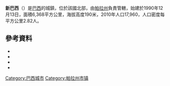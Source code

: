 {{Infobox settlement
| name = 新巴西
| native_name = {{lang|pt|Brasil Novo}}
| official_name = {{lang|pt|Município de Brasil Novo}}
| image_skyline = 
| imagesize = 250px
| image_caption = 
| image_map = File:Para Municip BrasilNovo.svg
| map_caption = 新巴西在[[帕拉州|帕拉州]]的位置
| pushpin_map = Brazil
| pushpin_label_position = bottom
| pushpin_map_caption = 新巴西在[[巴西|巴西]]的位置
| motto =
| nickname = 
| settlement_type = 自治市
| subdivision_type = 國家
| subdivision_name = {{BRA}}
| subdivision_type1 = 地理分區
| subdivision_name1 = [[巴西北部|北部]]
| subdivision_type2 = [[巴西行政區劃|州]]
| subdivision_name2 = [[帕拉州|帕拉州]]
| leader_title = 市長
| leader_name = Alexandre Lunelli
| leader_party = [[勞工黨_(巴西)|PT]]
| established_title = 建立
| established_date = 1991年12月13日
| elevation_m = 190
| area_total_km2 = 6368.246
| population_as_of = 2016年
| population_total = 14,834
| population_density_km2 = auto
| timezone =[[UTC−3|UTC−3]]
| coordinates = {{coord|03|15|43|S|52|40|04|W|region:BR|display=inline,title}}
| population_demonym = brasil novense
| postal_code_type = 郵政號碼
| postal_code = 
| area_code = 
| website = }}
'''新巴西'''（{{lang-pt|'''Brasil Novo'''}}）是[[巴西|巴西]]的城鎮，位於該國北部，由[[帕拉州|帕拉州]]負責管轄，始建於1990年12月13日，面積6,368平方公里，海拔高度190米，2010年人口17,960，人口密度每平方公里2.82人。

==參考資料==
*{{cite web |url=ftp://geoftp.ibge.gov.br/Organizacao/Divisao_Territorial/2008/DTB_2008.zip |title=Divisão Territorial do Brasil |date=July 1, 2008 |publisher=Divisão Territorial do Brasil e Limites Territoriais, Instituto Brasileiro de Geografia e Estatística (IBGE) |accessdate=December 17, 2009 |language=pt |archive-url=https://web.archive.org/web/20200614144326/https://geoftp.ibge.gov.br/organizacao_do_territorio/estrutura_territorial/divisao_territorial/2008/dtb_2008.zip |archive-date=2020-06-14 |dead-url=yes }}
*{{cite web | url = http://www.ibge.gov.br/home/estatistica/populacao/estimativa2009/POP2009_DOU.pdf | title = Estimativas da população para 1º de julho de 2009 | publisher = Estimativas de População, Instituto Brasileiro de Geografia e Estatística (IBGE) | date = August 14, 2009 | accessdate = December 17, 2009 | format = PDF | language = pt | archive-url = https://www.webcitation.org/6HeS0l8ZK?url=http://www.ibge.gov.br/home/estatistica/populacao/estimativa2009/POP2009_DOU.pdf | archive-date = 2013-06-26 | dead-url = yes }}
*{{cite web |url=http://www.pnud.org.br/atlas/ranking/IDH-M%2091%2000%20Ranking%20decrescente%20(pelos%20dados%20de%202000).htm |title=Ranking decrescente do IDH-M dos municípios do Brasil |date=2000 |publisher=Atlas do Desenvolvimento Humano, Programa das Nações Unidas para o Desenvolvimento (PNUD) |accessdate=December 17, 2009 |language=pt |archive-url=https://web.archive.org/web/20091003103229/http://www.pnud.org.br/atlas/ranking/IDH-M%2091%2000%20Ranking%20decrescente%20%28pelos%20dados%20de%202000%29.htm |archive-date=2009-10-03 |dead-url=yes }}
*{{cite web |url=http://www.ibge.gov.br/home/estatistica/economia/pibmunicipios/2005/tab01.pdf |title=Produto Interno Bruto dos Municípios 2002-2005 |date=December 19, 2007 |publisher=Instituto Brasileiro de Geografia e Estatística (IBGE) |accessdate=December 17, 2009 |language=pt |archive-url=https://web.archive.org/web/20081002024524/http://www.ibge.gov.br/home/estatistica/economia/pibmunicipios/2005/tab01.pdf |archive-date=2008-10-02 |dead-url=yes }}

{{Brazil-geo-stub}}
{{帕拉州市鎮}}
[[Category:巴西城市|Category:巴西城市]]
[[Category:帕拉州市镇|Category:帕拉州市镇]]